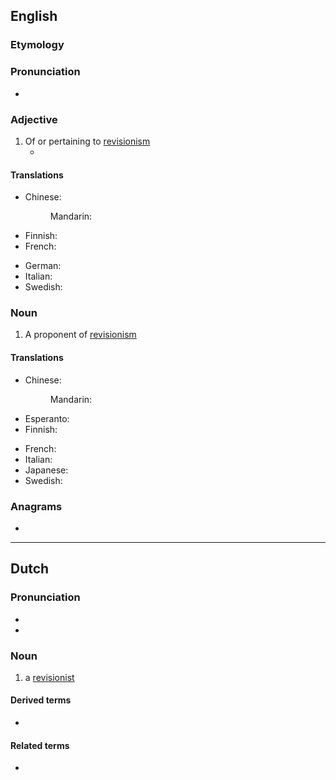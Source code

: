 ==English==

===Etymology===
{{suffix|revision|ist|lang=en}}

===Pronunciation===
* {{IPA|/ɹɪˈvɪʒənɪst/|lang=en}}

===Adjective===
{{en-adj}}

# Of or pertaining to [[revisionism]]
#* {{quote-journal|author=Oliver Brown|title=Oscar Pistorius jailed for five years – sport afforded no protection against his tragic fallibilities: Bladerunner's punishment for killing Reeva Steenkamp is but a frippery when set against the burden that her bereft parents, June and Barry, must carry &#91;print version: No room for sentimentality in this tragedy, 13 September 2014, p.&nbsp;S22&#93;|url=http://www.telegraph.co.uk/news/worldnews/oscar-pistorius/11089621/Oscar-Pistorius-jailed-for-five-years-sport-afforded-no-protection-against-his-tragic-fallibilities.html|work={{w|The Daily Telegraph}} (Sport)|date=21 October 2014|passage=[I]n the 575 days since [[w:Oscar Pistorius|[Oscar] Pistorius]] shot dead his girlfriend {{w|Reeva Steenkamp}}, there has been an unseemly scramble to construct '''revisionist''' histories, to identify evidence beneath that placid exterior of a pugnacious, hair-trigger personality.}}

====Translations====
{{trans-top|of or pertaining to revisionism}}
* Chinese:
*: Mandarin: {{t-needed|cmn}}
* Finnish: {{t+|fi|revisionistinen}}
* French: {{t+|fr|révisionniste|m|f}}
{{trans-mid}}
* German: {{t-needed|de}}
* Italian: {{t+|it|revisionista}}
* Swedish: {{t|sv|revisionistisk}}
{{trans-bottom}}

===Noun===
{{en-noun}}

# A proponent of [[revisionism]]

====Translations====
{{trans-top|proponent of revisionism}}
* Chinese:
*: Mandarin: {{t-needed|cmn}}
* Esperanto: {{t-needed|eo}}
* Finnish: {{t+|fi|revisionisti}}
{{trans-mid}}
* French: {{t+|fr|révisionniste|m|f}}
* Italian: {{t+|it|revisionista}}
* Japanese: {{t-needed|ja}}
* Swedish: {{t|sv|revisionist}}
{{trans-bottom}}

===Anagrams===
* {{anagrams|en|a=eiiinorsstv|versionitis}}

----

==Dutch==

===Pronunciation===
* {{audio|Nl-revisionist.ogg|Audio|lang=nl}}
* {{rhymes|ɪst|lang=nl}}

===Noun===
{{nl-noun|m|g2=f|-en|revisionistje}}

# a [[#English|revisionist]]

====Derived terms====
* {{l|nl|revisionistisch}}

====Related terms====
* {{l|nl|revisionisme}}